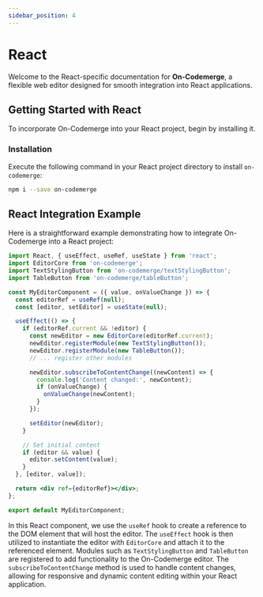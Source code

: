 ```yaml
---
sidebar_position: 4
---
```


# React

Welcome to the React-specific documentation for **On-Codemerge**, a flexible web editor designed for smooth integration into React applications.

## Getting Started with React

To incorporate On-Codemerge into your React project, begin by installing it.

### Installation

Execute the following command in your React project directory to install `on-codemerge`:

```bash
npm i --save on-codemerge
```

## React Integration Example

Here is a straightforward example demonstrating how to integrate On-Codemerge into a React project:

```jsx title="MyEditorComponent.jsx"
import React, { useEffect, useRef, useState } from 'react';
import EditorCore from 'on-codemerge';
import TextStylingButton from 'on-codemerge/textStylingButton';
import TableButton from 'on-codemerge/tableButton';

const MyEditorComponent = ({ value, onValueChange }) => {
  const editorRef = useRef(null);
  const [editor, setEditor] = useState(null);

  useEffect(() => {
    if (editorRef.current && !editor) {
      const newEditor = new EditorCore(editorRef.current);
      newEditor.registerModule(new TextStylingButton());
      newEditor.registerModule(new TableButton());
      // ... register other modules

      newEditor.subscribeToContentChange((newContent) => {
        console.log('Content changed:', newContent);
        if (onValueChange) {
          onValueChange(newContent);
        }
      });

      setEditor(newEditor);
    }

    // Set initial content
    if (editor && value) {
      editor.setContent(value);
    }
  }, [editor, value]);

  return <div ref={editorRef}></div>;
};

export default MyEditorComponent;
```

In this React component, we use the `useRef` hook to create a reference to the DOM element that will host the editor. The `useEffect` hook is then utilized to instantiate the editor with `EditorCore` and attach it to the referenced element. Modules such as `TextStylingButton` and `TableButton` are registered to add functionality to the On-Codemerge editor. The `subscribeToContentChange` method is used to handle content changes, allowing for responsive and dynamic content editing within your React application.
